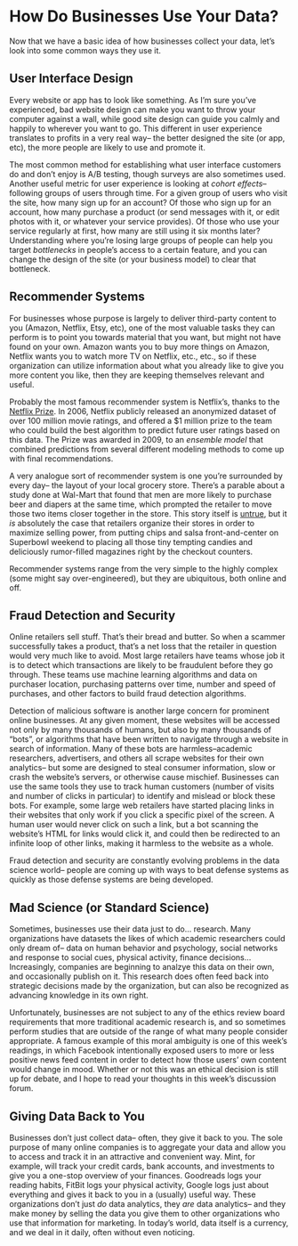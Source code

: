 # How Do Businesses Use Your Data?

Now that we have a basic idea of how businesses collect your data, let's look into some common ways they use it. 

## User Interface Design
Every website or app has to look like something. As I'm sure you've experienced, bad website design can make you want to throw your computer against a wall, while good site design can guide you calmly and happily to wherever you want to go. This different in user experience translates to profits in a very real way-- the better designed the site (or app, etc), the more people are likely to use and promote it. 

The most common method for establishing what user interface customers do and don't enjoy is A/B testing, though surveys are also sometimes used. Another useful metric for user experience is looking at *cohort effects*-- following groups of users through time. For a given group of users who visit the site, how many sign up for an account? Of those who sign up for an account, how many purchase a product (or send messages with it, or edit photos with it, or whatever your service provides). Of those who use your service regularly at first, how many are still using it six months later? Understanding where you're losing large groups of people can help you target *bottlenecks* in people's access to a certain feature, and you can change the design of the site (or your business model) to clear that bottleneck. 

## Recommender Systems
For businesses whose purpose is largely to deliver third-party content to you (Amazon, Netflix, Etsy, etc), one of the most valuable tasks they can perform is to point you towards material that you want, but might not have found on your own. Amazon wants you to buy more things on Amazon, Netflix wants you to watch more TV on Netflix, etc., etc., so if these organization can utilize information about what you already like to give you more content you like, then they are keeping themselves relevant and useful. 

Probably the most famous recommender system is Netflix's, thanks to the [Netflix Prize](https://en.wikipedia.org/wiki/Netflix_Prize). In 2006, Netflix publicly released an anonymized dataset of over 100 million movie ratings, and offered a $1 million prize to the team who could build the best algorithm to predict future user ratings based on this data. The Prize was awarded in 2009, to an *ensemble model* that combined predictions from several different modeling methods to come up with final recommendations. 

A very analogue sort of recommender system is one you're surrounded by every day-- the layout of your local grocery store. There's a parable about a study done at Wal-Mart that found that men are more likely to purchase beer and diapers at the same time, which prompted the retailer to move those two items closer together in the store. This story itself is [untrue](http://canworksmart.com/diapers-beer-retail-predictive-analytics/), but it *is* absolutely the case that retailers organize their stores in order to maximize selling power, from putting chips and salsa front-and-center on Superbowl weekend to placing all those tiny tempting candies and deliciously rumor-filled magazines right by the checkout counters. 

Recommender systems range from the very simple to the highly complex (some might say over-engineered), but they are ubiquitous, both online and off. 

## Fraud Detection and Security
Online retailers sell stuff. That's their bread and butter. So when a scammer successfully takes a product, that's a net loss that the retailer in question would very much like to avoid. Most large retailers have teams whose job it is to detect which transactions are likely to be fraudulent before they go through. These teams use machine learning algorithms and data on purchaser location, purchasing patterns over time, number and speed of purchases, and other factors to build fraud detection algorithms. 

Detection of malicious software is another large concern for prominent online businesses. At any given moment, these websites will be accessed not only by many thousands of humans, but also by many thousands of "bots", or algorithms that have been written to navigate through a website in search of information. Many of these bots are harmless--academic researchers, advertisers, and others all scrape websites for their own analytics-- but some are designed to steal consumer information, slow or crash the website's servers, or otherwise cause mischief. Businesses can use the same tools they use to track human customers (number of visits and number of clicks in particular) to identify and mislead or block these bots. For example, some large web retailers have started placing links in their websites that only work if you click a specific pixel of the screen. A human user would never click on such a link, but a bot scanning the website's HTML for links would click it, and could then be redirected to an infinite loop of other links, making it harmless to the website as a whole.

Fraud detection and security are constantly evolving problems in the data science world-- people are coming up with ways to beat defense systems as quickly as those defense systems are being developed. 


## Mad Science (or Standard Science)
Sometimes, businesses use their data just to do... research. Many organizations have datasets the likes of which academic researchers could only dream of-- data on human behavior and psychology, social networks and response to social cues, physical activity, finance decisions... Increasingly, companies are beginning to analzye this data on their own, and occasionally publish on it. This research does often feed back into strategic decisions made by the organization, but can also be recognized as advancing knowledge in its own right. 

Unfortunately, businesses are not subject to any of the ethics review board requirements that more traditional academic research is, and so sometimes perform studies that are outside of the range of what many people consider appropriate. A famous example of this moral ambiguity is one of this week's readings, in which Facebook intentionally exposed users to more or less positive news feed content in order to detect how those users' own content would change in mood. Whether or not this was an ethical decision is still up for debate, and I hope to read your thoughts in this week's discussion forum. 


## Giving Data Back to You
Businesses don't just collect data-- often, they give it back to you. The sole purpose of many online companies is to aggregate your data and allow you to access and track it in an attractive and convenient way. Mint, for example, will track your credit cards, bank accounts, and investments to give you a one-stop overview of your finances. Goodreads logs your reading habits, FitBit logs your physical activity, Google logs just about everything and gives it back to you in a (usually) useful way. These organizations don't just *do* data analytics, they *are* data analytics-- and they make money by selling the data you give them to other organizations who use that information for marketing. In today's world, data itself is a currency, and we deal in it daily, often without even noticing.  




